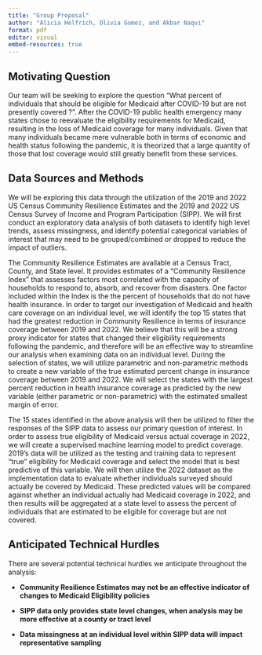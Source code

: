 ```yaml
---
title: "Group Proposal"
author: "Alicia Helfrich, Olivia Gomez, and Akbar Naqvi"
format: pdf
editor: visual
embed-resources: true
---
```


## Motivating Question

Our team will be seeking to explore the question "What percent of individuals that should be eligible for Medicaid after COVID-19 but are not presently covered ?". After the COVID-19 public health emergency many states chose to reevaluate the eligibility requirements for Medicaid, resulting in the loss of Medicaid coverage for many individuals. Given that many individuals became mere vulnerable both in terms of economic and health status following the pandemic, it is theorized that a large quantity of those that lost coverage would still greatly benefit from these services.

## Data Sources and Methods

We will be exploring this data through the utilization of the 2019 and 2022 US Census Community Resilience Estimates and the 2019 and 2022 US Census Survey of Income and Program Participation (SIPP). We will first conduct an exploratory data analysis of both datasets to identify high level trends, assess missingness, and identify potential categorical variables of interest that may need to be grouped/combined or dropped to reduce the impact of outliers.

The Community Resilience Estimates are available at a Census Tract, County, and State level. It provides estimates of a "Community Resilience Index" that assesses factors most correlated with the capacity of households to respond to, absorb, and recover from disasters. One factor included within the Index is the the percent of households that do not have health insurance. In order to target our investigation of Medicaid and health care coverage on an individual level, we will identify the top 15 states that had the greatest reduction in Community Resilience in terms of insurance coverage between 2019 and 2022. We believe that this will be a strong proxy indicator for states that changed their eligibility requirements following the pandemic, and therefore will be an effective way to streamline our analysis when examining data on an individual level. During the selection of states, we will utilize parametric and non-parametric methods to create a new variable of the true estimated percent change in insurance coverage between 2019 and 2022. We will select the states with the largest percent reduction in health insurance coverage as predicted by the new variable (either parametric or non-parametric) with the estimated smallest margin of error.

The 15 states identified in the above analysis will then be utilized to filter the responses of the SIPP data to assess our primary question of interest. In order to assess true eligibility of Medicaid versus actual coverage in 2022, we will create a supervised machine learning model to predict coverage. 2019's data will be utilized as the testing and training data to represent "true" eligibility for Medicaid coverage and select the model that is best predictive of this variable. We will then utilize the 2022 dataset as the implementation data to evaluate whether individuals surveyed should actually be covered by Medicaid. These predicted values will be compared against whether an individual actually had Medicaid coverage in 2022, and then results will be aggregated at a state level to assess the percent of individuals that are estimated to be eligible for coverage but are not covered.

## Anticipated Technical Hurdles

There are several potential technical hurdles we anticipate throughout the analysis:

-   **Community Resilience Estimates may not be an effective indicator of changes to Medicaid Eligibility policies**

-   **SIPP data only provides state level changes, when analysis may be more effective at a county or tract level**

-   **Data missingness at an individual level within SIPP data will impact representative sampling**
